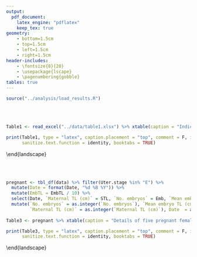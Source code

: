 ```yaml
---
output: 
  pdf_document:
    latex_engine: "pdflatex"
    keep_tex: true
geometry: 
    - bottom=1.5cm
    - top=1.5cm
    - left=1.5cm
    - right=1.5cm
header-includes:
    - \fontsize{8}{20}
    - \usepackage{lscape}
    - \pagenumbering{gobble} 
tables: true
---
```


```r
source("../analysis/load_results.R")
```

\
\
```r
Table1 <- read_excel("../data/table1.xlsx") %>% xtable(caption = "Indices used for staging reproductive condition and a description of the criteria for classifying mature and immature condition \\newline")

print(Table1, type = "latex", caption.placement = "top", comment = F, include.rownames = F, 
      sanitize.text.function = identity, booktabs = TRUE)
```

\newpage \begin{landscape}
\
\
```r
Table2 <- read_excel("../data/table2.xlsx")

# Female common blacktip
fembtp <- c("Female / Both", NA,
            "Von Bertalanffy",
             paste(summary(rep)[1,1] %>% signif(4), " (", summary(rep)[1,2] %>% signif(2), ")", sep = ""),
             paste(summary(rep)[3,1] %>% signif(4), " (", summary(rep)[3,2] %>% signif(2), ")", sep = ""),
             paste(summary(rep)[5,1] %>% signif(4), " (", summary(rep)[5,2] %>% signif(2), ")", sep = ""),
             paste(summary(rep)[6,1] %>% signif(4), " (", summary(rep)[6,2] %>% signif(2), ")", sep = ""),
             paste(summary(lw_both$model)$coef[1,1] %>% signif(4), " (", summary(lw_both$model)$coef[1,2] %>% signif(2), ")", sep = ""),
             paste(summary(lw_both$model)$coef[2,1] %>% signif(4), " (", summary(lw_both$model)$coef[2,2] %>% signif(2), ")", sep = ""),
             paste(sigma(lw_both$model) %>% signif(4), ""),
             paste(lm_both$results$L50[1], " (", lm_both$results$SE_L50 %>% signif(2), ")", sep = ""),
             paste(lm_both$results$L95[1], " (", lm_both$results$SE_L95 %>% signif(2), ")", sep = ""),
             paste(am_both$results$L50[1], " (", am_both$results$SE_L50 %>% signif(2), ")", sep = ""),
             paste(am_both$results$L95[1], " (", am_both$results$SE_L95 %>% signif(2), ")", sep = ""),
             rep(NA, 4),
             paste(mean(data$Emb, na.rm = T), " (", sd(data$Emb, na.rm = T) %>% signif(2), ")", sep = ""),
             NA,
             "0.33 - 0.5", "1:1")

# Male common blacktip
malebtp <- c("Male", NA, NA,
             paste(summary(rep)[2,1] %>% signif(4), " (", summary(rep)[2,2] %>% signif(2), ")", sep = ""),
             paste(summary(rep)[4,1] %>% signif(4), " (", summary(rep)[4,2] %>% signif(2), ")", sep = ""),
             rep(NA, 17))

# Female Australian blacktip (QLD) 
femabtq <- c("Female / Both", NA, "Logistic", 173.9, 0.2676, 64.48, NA,
            signif(coef(lw_abt$model)[1], 4),
            signif(coef(lw_abt$model)[2], 4),
            sigma(lw_abt$model) %>%signif(4), 
            124.7, 125.0, 6.065, 7.534, 137.0, 137.0, 7.102, 9.293, -5.408, 0.05725, "0.833 - 1", "1:1")

# Male Australian blacktip (QLD)
maleabtq <- c("Male", NA, NA, 147.8, 0.3479, 62.91, NA, NA, NA, NA, 119.9, 128.0, 5.215, 6.980, NA, NA, NA, NA, NA, NA, NA, NA)

# Female Australian blacktip (NT)
femabtnt <- c("Female / Both", NA, "Von Bertalanffy", 181.4, 0.19, 59.68, NA, log(4.75e-6) %>% signif(4), 3.06, NA,
              "120*", "130*", "4*", "5*", "130*", "140*", "5*", "6*", 3.0, NA, 1, "1:0.924")

# Male Australian blacktip (NT)
maleabtnt <- c("Male", NA, NA, 156.8, 0.25, 59.28, NA, NA, NA, NA, "110*", "120*", "3*", "4*", NA, NA, NA, NA, NA, NA, NA, NA)

#Need to check that ages at maturity in this table have been derived from correct growth curves for NT tilstoni and are used correctly in demog analysis


Table2 <- Table2 %>%
  mutate(`\\textit{C. limbatus}` = fembtp, ` ` = malebtp,
         `\\textit{C. tilstoni} (QLD)` = femabtq, `    ` = maleabtq,
         `\\textit{C. tilstoni} (NT)` = femabtnt, `  ` = maleabtnt) %>% 
  xtable(caption = "Estimated life history parameters and standard errors for \\textit{C. limbatus} 
                    from the present study compared with those of
                    \\textit{C. tilstoni} from previous studies in Queensland (Harry \\textit{et al.} 2013)
                    and the Northern Territory (Stevens and Wiley 1986; Davenport and Stevens 1988) * approximate values not statistically derived \\newline")

print(Table2, type="latex", caption.placement = "top", comment = F, include.rownames = F,
      sanitize.text.function = identity, booktabs = TRUE)
```


\end{landscape}

\newpage
\
\
```r
pregnant <- tbl_df(data) %>% filter(Uter.stage %in% "E") %>% 
  mutate(Date = format(Date, "%d %B %Y")) %>%
  mutate(EmbTL = EmbTL / 10) %>%
  select(Date, `Maternal TL (cm)` = STL, `No. embryos` = Emb, `Mean embryo TL (cm)` = EmbTL, Comments = Sex.Ratio.M.F) %>%
  mutate(`No. embryos` = as.integer(`No. embryos`), `Mean embryo TL (cm)` = as.integer(`Mean embryo TL (cm)`),
         `Maternal TL (cm)` = as.integer(`Maternal TL (cm)`), Date  = as.character(Date))
  
Table3 <- pregnant %>% xtable(caption = "Details of five pregnant female \\textit{C. limbatus} captured from northern New South Wales waters\\newline")

print(Table3, type = "latex", caption.placement = "top", comment = F, include.rownames = F, 
      sanitize.text.function = identity, booktabs = TRUE)
```

\newpage \begin{landscape}
\
\
```r
Table4 <- demog_summary %>% gather(key = parameter, value = value, -species) %>%
  mutate(Sex = ifelse(parameter %in% 
  c("M_m_mean", "M_m_sd", 
    "Lambda_m_mean", "Lambda_m_sd",
    "age_m_mean_n", "age_m_mean_n_sd", 
    "age_m_var_n",  "age_m_var_n_sd",
    "age_m_mean", "age_m_mean_sd",
    "age_m_var", "age_m_var_sd"), "Male", "Female")) %>%
  mutate(parameter = ifelse(parameter %in% c("M_m_mean", "M_f_mean"), "M_mean", parameter)) %>%
  mutate(parameter = ifelse(parameter %in% c("M_m_sd", "M_f_sd"), "M_sd", parameter)) %>%
  mutate(parameter = ifelse(parameter %in% c("Lambda_m_mean", "Lambda_f_mean"), "Lambda_mean", parameter)) %>%
  mutate(parameter = ifelse(parameter %in% c("Lambda_m_sd", "Lambda_f_sd"), "Lambda_sd", parameter)) %>%
  mutate(parameter = ifelse(parameter %in% c("age_m_mean_n", "age_f_mean_n"), "Age_mean_n", parameter)) %>%
  mutate(parameter = ifelse(parameter %in% c("age_m_mean_n_sd", "age_f_mean_n_sd"), "Age_mean_n_sd", parameter)) %>%
  mutate(parameter = ifelse(parameter %in% c("age_m_var_n", "age_f_var_n"), "Age_var_n", parameter)) %>%
  mutate(parameter = ifelse(parameter %in% c("age_m_var_n_sd", "age_f_var_n_sd"), "Age_var_n_sd", parameter)) %>%
  mutate(parameter = ifelse(parameter %in% c("age_m_mean", "age_f_mean"), "Age_mean", parameter)) %>%
  mutate(parameter = ifelse(parameter %in% c("age_m_mean_sd", "age_f_mean_sd"), "Age_mean_sd", parameter)) %>%
  mutate(parameter = ifelse(parameter %in% c("age_m_var", "age_f_var"), "Age_var", parameter)) %>%
  mutate(parameter = ifelse(parameter %in% c("age_m_var_sd", "age_f_var_sd"), "Age_var_sd", parameter)) %>%
  spread(key = parameter, value = value) %>%
  mutate(`$\\Lambda (yr^{-1})$` = paste(Lambda_mean, " (", Lambda_sd, ")", sep = "")) %>%
  mutate(`$M (yr^{-1})$` = paste(M_mean, " (", M_sd, ")", sep = "")) %>%
  mutate(`$r (yr^{-1})$` = ifelse(Sex %in% "Female", paste(r_int_mean, " (", r_int_sd, ")", sep = ""), NA)) %>%
  mutate(`$r_{0}$` = ifelse(Sex %in% "Female", paste(r_0_mean, " (", r_0_sd, ")", sep = ""), NA)) %>%
  mutate(`$\\mu_N$` = paste(Age_mean_n, " (", Age_mean_n_sd, ")", sep = "")) %>%
  mutate(`$\\sigma^2_N$` = paste(Age_var_n, " (", Age_var_n_sd, ")", sep = "")) %>% 
  mutate(`$\\mu_B$` = paste(Age_mean, " (", Age_mean_sd, ")", sep = "")) %>%
  mutate(`$\\sigma^2_B$` = paste(Age_var, " (", Age_var_sd, ")", sep = "")) %>% 
  select(-Age_mean_n, -Age_mean_n_sd, -Age_var_n,-Age_var_n_sd,
         -Age_mean, -Age_mean_sd, -Age_var,-Age_var_sd,
         -M_mean, -M_sd, -r_0_mean, -r_0_sd, -r_int_mean, -r_int_sd, -Lambda_mean, -Lambda_sd) %>%
  mutate(species = fct_recode(species, `\\textit{C. limbatus}` = "C. limbatus")) %>%
  mutate(species = fct_recode(species, `\\textit{C. tilstoni} (NT)` = "C. tilstoni (NT)")) %>%
  mutate(species = fct_recode(species, `\\textit{C. tilstoni} (QLD)` = "C. tilstoni (QLD)")) %>%
  mutate(species = if_else(Sex %in% "Female", species, factor(NA))) %>%
  rename(`  ` = species) %>%
  xtable(caption = "Comparative demographic analysis of \\textit{C. limbatus} and \\textit{C. tilstoni}. $\\Lambda$ is the intrinsic rate of population decrease with age (gross productivity), \\textit{M} is the instantaneous rate of natural mortality, \\textit{r} is the intrinsic rate of population increase with time (net productivity), $r_{0}$ is lifetime female reproductive output of female offspring, $\\mu$ and $\\sigma^2$ are the mean and variance of ages in the population in numbers, \\textit{N}, and biomass, \\textit{B}. Values presented are the mean and standard errors derived from 1000 Monte Carlo simulations.")

print(Table4, type = "latex", caption.placement = "top", comment = F, include.rownames = F, 
      sanitize.text.function = identity, booktabs = TRUE)
```

\end{landscape}